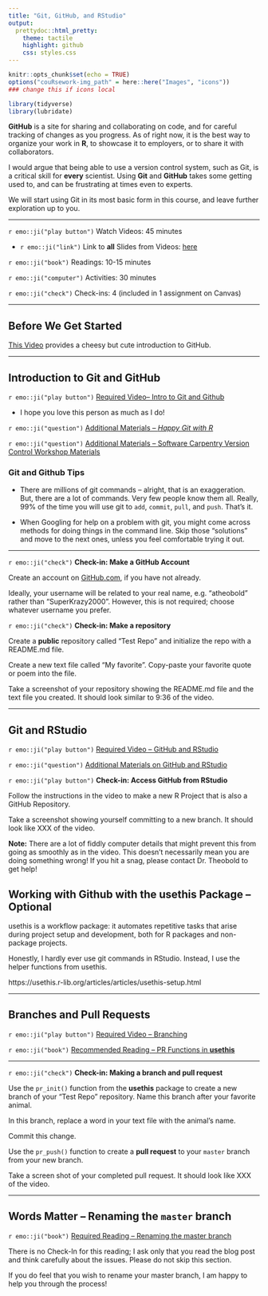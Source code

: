 ```yaml
---
title: "Git, GitHub, and RStudio"
output:
  prettydoc::html_pretty:
    theme: tactile
    highlight: github
    css: styles.css
---
```


```r
knitr::opts_chunk$set(echo = TRUE)
options("couRsework-img_path" = here::here("Images", "icons")) 
### change this if icons local
```

```r
library(tidyverse)
library(lubridate)
```


**GitHub** is a site for sharing and collaborating on code, and for careful
tracking of changes as you progress.  As of right now, it is the best way to
organize your work in **R**, to showcase it to  employers, or to share it with
collaborators.

I would argue that being able to use a version control system, such as Git, is 
a critical skill for **every** scientist. Using **Git** and **GitHub** takes
some getting used to, and can be frustrating at times even to experts.  

We will start using Git in its most basic form in this course, and leave further 
exploration up to you. 

---

`r emo::ji("play button")` Watch Videos: 45 minutes
  
  * `r emo::ji("link")` Link to **all** Slides from Videos: [here]()

`r emo::ji("book")` Readings: 10-15 minutes   

`r emo::ji("computer")` Activities: 30 minutes  
  
`r emo::ji("check")` Check-ins: 4 (included in 1 assignment on Canvas)

---

## Before We Get Started

[This Video](https://youtu.be/21Gl97tkbHU) provides a cheesy but 
cute introduction to GitHub.

---

## Introduction to Git and GitHub

`r emo::ji("play button")` [Required Video-- Intro to Git and Github](https://www.youtube.com/embed/BCQHnlnPusY)

  * I hope you love this person as much as I do! 
  
`r emo::ji("question")` [Additional Materials -- *Happy Git with R*](https://happygitwithr.com/)

`r emo::ji("question")` [Additional Materials -- Software Carpentry Version Control Workshop Materials](https://swcarpentry.github.io/git-novice/)

### Git and Github Tips 

- There are millions of git commands -- alright, that is an exaggeration. But, 
there are a lot of commands. Very few people know them all. Really, 99% of the 
time you will use git to `add`, `commit`, `pull`, and `push`. That's it. 

- When Googling for help on a problem with git, you might come across methods
for doing things in the command line. Skip those "solutions" and move to the 
next ones, unless you feel comfortable trying it out.

---

`r emo::ji("check")` **Check-in: Make a GitHub Account**

Create an account on [GitHub.com](GitHub.com), if you have not already.

Ideally, your username will be related to your real name, e.g. "atheobold"
rather than "SuperKrazy2000".  However, this is not required; choose whatever
username you prefer.  

`r emo::ji("check")` **Check-in: Make a repository** 

Create a **public** repository called "Test Repo" and initialize the repo with 
a README.md file.   

Create a new text file called "My favorite".  Copy-paste your favorite quote or
poem into the file.

Take a screenshot of your repository showing the README.md file and the text 
file you created.  It should look similar to 9:36 of the video.
 
---

## Git and RStudio

`r emo::ji("play button")` [Required Video -- GitHub and RStudio](https://www.youtube.com/embed/qcjpHFwCugE)

`r emo::ji("question")` [Additional Materials on GitHub and RStudio](https://swcarpentry.github.io/git-novice/14-supplemental-rstudio/index.html)

`r emo::ji("play button")` **Check-in: Access GitHub from RStudio** 

Follow the instructions in the video to make a new R Project that is also a 
GitHub Repository.

Take a screenshot showing yourself committing to a new branch. It should look
like XXX of the video.

**Note:** There are a lot of fiddly computer details that might prevent this
from going as smoothly as in the video.  This doesn't necessarily mean you are
doing something wrong!  If you hit a snag, please contact Dr. Theobold to get
help!

## Working with Github with the usethis Package -- Optional

usethis is a workflow package: it automates repetitive tasks that arise during
project setup and development, both for R packages and non-package projects.

Honestly, I hardly ever use git commands in RStudio. Instead, I use the helper 
functions from usethis.


https://usethis.r-lib.org/articles/articles/usethis-setup.html

---

## Branches and Pull Requests

`r emo::ji("play button")` [Required Video -- Branching](https://www.youtube.com/embed/oPpnCh7InLY)

`r emo::ji("book")` [Recommended Reading -- PR Functions in **usethis**](https://usethis.r-lib.org/articles/articles/pr-functions.html)

---

`r emo::ji("check")` **Check-in: Making a branch and pull request**

Use the `pr_init()` function from the **usethis** package to create a new branch
of your "Test Repo" repository. Name this branch after your favorite animal.

In this branch, replace a word in your text file with the animal's name.

Commit this change. 

Use the `pr_push()` function to create a **pull request** to your `master`
branch from your new branch.

Take a screen shot of your completed pull request.  It should look like XXX of
the video.

---

## Words Matter -- Renaming the `master` branch

`r emo::ji("book")` [Required Reading -- Renaming the master branch](http://www.kapwing.com/blog/how-to-rename-your-master-branch-to-main-in-git/)

There is no Check-In for this reading; I ask only that you read the blog post
and think carefully about the issues.  Please do not skip this section.

If you do feel that you wish to rename your master branch, I am happy to help
you through the process!
